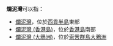 '''爛泥灣'''可以指：
*[[爛泥灣|爛泥灣]]，位於[[西貢半島|西貢半島]]東部
*[[爛泥灣_(香港島)|爛泥灣 (香港島)]]，位於[[香港島|香港島]]南部
*[[爛泥灣_(大鴉洲)|爛泥灣 (大鴉洲)]]，位於[[索罟群島|索罟群島]][[大鴉洲|大鴉洲]]
{{disambig|Cat=三字中国地名消歧义}}